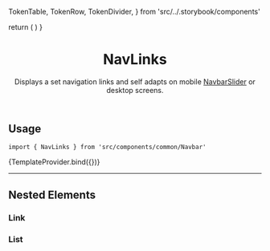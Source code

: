 


  TokenTable,
  TokenRow,
  TokenDivider,
} from 'src/../.storybook/components'

<Meta component={NavLinks} title="Organisms/Navbar/NavLinks" />

  return (
    <SessionProvider initialState={{}}>
      <CartProvider>
        <UIProvider>
          <NavLinks />
        </UIProvider>
      </CartProvider>
    </SessionProvider>
  )
}

<header>

# NavLinks

Displays a set navigation links and self adapts on mobile [NavbarSlider](?path=/docs/organisms-navbar-navbarslider--overview-default) or desktop screens.

</header>

## Usage

`import { NavLinks } from 'src/components/common/Navbar'`

<Canvas>
  <Story name="overview-default">{TemplateProvider.bind({})}</Story>
</Canvas>

<TokenTable>
  <TokenRow
    token="--fs-navlinks-bkg-color"
    value="--fs-color-body-bkg"
    isColor
  />
  <TokenDivider />
  <TokenRow
    token="--fs-navlinks-padding-top-notebook"
    value="var(--fs-spacing-1)"
  />
  <TokenRow
    token="--fs-navlinks-padding-bottom-notebook"
    value="var(--fs-navlinks-padding-top-notebook)"
  />
  <TokenDivider />
  <TokenRow
    token="--fs-navlinks-transition-property"
    value="var(--fs-transition-property)"
  />
  <TokenRow
    token="--fs-navlinks-transition-timing"
    value="var(--fs-transition-timing)"
  />
  <TokenRow
    token="--fs-navlinks-transition-function"
    value="var(--fs-transition-function)"
  />
  <TokenDivider />
  <TokenRow
    token="--fs-navlinks-border-top-width-mobile"
    value="var(--fs-border-width)"
  />
  <TokenRow
    token="--fs-navlinks-border-top-color-mobile"
    value="var(--fs-border-color-light)"
    isColor
  />
  <TokenRow
    token="--fs-navlinks-border-bottom-width-mobile"
    value="var(--fs-navlinks-border-top-width-mobile)"
  />
  <TokenRow
    token="--fs-navlinks-border-bottom-color-mobile"
    value="var(--fs-navlinks-border-top-color-mobile)"
    globalValue="var(--fs-border-color-light)"
    isColor
  />
</TokenTable>

---

## Nested Elements

### Link

<TokenTable>
  <TokenRow token="--fs-navlinks-link-width-notebook" value="auto" />
  <TokenRow
    token="--fs-navlinks-link-padding-notebook"
    value="0 var(--fs-spacing-0)"
  />
</TokenTable>

### List

<TokenTable>
  <TokenRow
    token="--fs-navlinks-list-padding-left-notebook"
    value="var(--fs-spacing-3)"
  />
  <TokenRow
    token="--fs-navlinks-list-margin-left-notebook"
    value="var(--fs-spacing-2)"
  />
  <TokenRow
    token="--fs-navlinks-list-border-left-width-notebook"
    value="var(--fs-border-width)"
  />
  <TokenRow
    token="--fs-navlinks-list-border-left-color-notebook"
    value="var(--fs-border-color-light)"
  />
</TokenTable>
